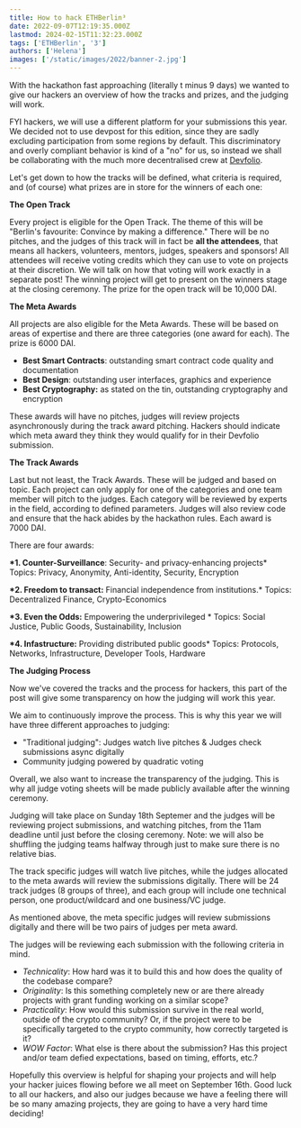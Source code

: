 ```yaml
---
title: How to hack ETHBerlin³
date: 2022-09-07T12:19:35.000Z
lastmod: 2024-02-15T11:32:23.000Z
tags: ['ETHBerlin', '3']
authors: ['Helena']
images: ['/static/images/2022/banner-2.jpg']
---
```


With the hackathon fast approaching (literally t minus 9 days) we wanted to give our hackers an overview of how the tracks and prizes, and the judging will work.

FYI hackers, we will use a different platform for your submissions this year. We decided not to use devpost for this edition, since they are sadly excluding participation from some regions by default. This discriminatory and overly compliant behavior is kind of a "no" for us, so instead we shall be collaborating with the much more decentralised crew at [Devfolio](https://devfolio.co/home/).

Let's get down to how the tracks will be defined, what criteria is required, and (of course) what prizes are in store for the winners of each one:

**The Open Track**

Every project is eligible for the Open Track. The theme of this will be "Berlin's favourite: Convince by making a difference." There will be no pitches, and the judges of this track will in fact be **all the attendees**, that means all hackers, volunteers, mentors, judges, speakers and sponsors! All attendees will receive voting credits which they can use to vote on projects at their discretion. We will talk on how that voting will work exactly in a separate post! The winning project will get to present on the winners stage at the closing ceremony. The prize for the open track will be 10,000 DAI.

**The Meta Awards**

All projects are also eligible for the Meta Awards. These will be based on areas of expertise and there are three categories (one award for each). The prize is 6000 DAI.

- **Best Smart Contracts**: outstanding smart contract code quality and documentation
- **Best Design**: outstanding user interfaces, graphics and experience
- **Best Cryptography:** as stated on the tin, outstanding cryptography and encryption

These awards will have no pitches, judges will review projects asynchronously during the track award pitching. Hackers should indicate which meta award they think they would qualify for in their Devfolio submission.

**The Track Awards**

Last but not least, the Track Awards. These will be judged and based on topic. Each project can only apply for one of the categories and one team member will pitch to the judges. Each category will be reviewed by experts in the field, according to defined parameters. Judges will also review code and ensure that the hack abides by the hackathon rules. Each award is 7000 DAI.

There are four awards:

**\*1. Counter-Surveillance**: Security- and privacy-enhancing projects\*
Topics: Privacy, Anonymity, Anti-identity, Security, Encryption

**\*2. Freedom to transact:** Financial independence from institutions.\*
Topics: Decentralized Finance, Crypto-Economics

**\*3. Even the Odds:** Empowering the underprivileged \*
Topics: ​Social Justice, Public Goods, Sustainability​​​​​​, Inclusion​​​​​​​

**\*4. Infastructure:** Providing distributed public goods\*
Topics: Protocols, Networks, Infrastructure, Developer Tools, Hardware​​​​​​​

**The Judging Process**

Now we've covered the tracks and the process for hackers, this part of the post will give some transparency on how the judging will work this year.

We aim to continuously improve the process. This is why this year we will have three different approaches to judging:

- "Traditional judging": Judges watch live pitches​​​​​​​ & Judges check submissions async digitally
- Community judging powered by quadratic voting

Overall, we also want to increase the transparency of the judging. This is why all judge voting sheets will be made publicly available after the winning ceremony.

Judging will take place on Sunday 18th Septemer and the judges will be reviewing project submissions, and watching pitches, from the 11am deadline until just before the closing ceremony. Note: we will also be shuffling the judging teams halfway through just to make sure there is no relative bias.

The track specific judges will watch live pitches, while the judges allocated to the meta awards will review the submissions digitally. There will be 24 track judges (8 groups of three), and each group will include one technical person, one product/wildcard and one business/VC judge.

As mentioned above, the meta specific judges will review submissions digitally and there will be two pairs of judges per meta award.

The judges will be reviewing each submission with the following criteria in mind.

- _Technicality_: How hard was it to build this and how does the quality of the codebase compare?
- _Originality_: Is this something completely new or are there already projects with grant funding working on a similar scope?
- _Practicality_: How would this submission survive in the real world, outside of the crypto community? Or, if the project were to be specifically targeted to the crypto community, how correctly targeted is it?
- _WOW Factor_: What else is there about the submission? Has this project and/or team defied expectations, based on timing, efforts, etc.?

Hopefully this overview is helpful for shaping your projects and will help your hacker juices flowing before we all meet on September 16th. Good luck to all our hackers, and also our judges because we have a feeling there will be so many amazing projects, they are going to have a very hard time deciding!
